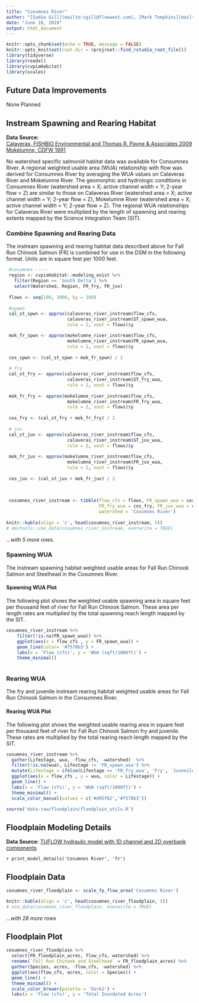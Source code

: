 ```yaml
---
title: "Cosumnes River"
author: "[Sadie Gill](mailto:sgill@flowwest.com), [Mark Tompkins](mailto:mtompkins@flowwest.com), [Erin Cain](ecain@flowwest.com)"
date: "June 18, 2019"
output: html_document
---
```


```r
knitr::opts_chunk$set(echo = TRUE, message = FALSE)
knitr::opts_knit$set(root.dir = rprojroot::find_rstudio_root_file())
library(tidyverse)
library(readxl)
library(cvpiaHabitat)
library(scales)

```
## Future Data Improvements
None Planned 

## Instream Spawning and Rearing Habitat

**Data Source:**   
[Calaveras, FISHBIO Environmental and Thomas R. Payne & Associates 2009](https://s3-us-west-2.amazonaws.com/cvpiahabitat-r-package/cvpia-sit-model-inputs/FishBio_Payne2009_CalaverasInstreamFlowStudy.pdf)    
[Mokelumne, CDFW 1991](https://s3-us-west-2.amazonaws.com/cvpiahabitat-r-package/cvpia-sit-model-inputs/Lower+Mokelumne+RIver+Fisheries+Management+Plan%2C+CDFG+1991.pdf)

No watershed specific salmonid habitat data was available for Consumnes River. A regional weighted usable area (WUA) relationship with flow was derived for Consumnes River by averaging the WUA values on Calaveras River and Mokelumne River. The geomorphic and hydrologic conditions in Consumnes River (watershed area = X; active channel width = Y; 2-year flow = Z) are similar to those on Calaveras River (watershed area = X; active channel width = Y; 2-year flow = Z), Mokelumne River (watershed area = X; active channel width = Y; 2-year flow = Z). The regional WUA relationships for Calaveras River were multiplied by the length of spawning and rearing extents mapped by the Science Integration Team (SIT). 

### Combine Spawning and Rearing Data 
The instream spawning and rearing habitat data described above for Fall Run Chinook Salmon (FR) is combined for use in the DSM in the following format. Units are in square feet per 1000 feet.

```r
 #cosumnes -----
 region <- cvpiaHabitat::modeling_exist %>%
   filter(Region == 'South Delta') %>%
   select(Watershed, Region, FR_fry, FR_juv)
 
 flows <- seq(100, 1000, by = 100)
 
 #spawn
 cal_st_spwn <- approx(calaveras_river_instream$flow_cfs, 
                       calaveras_river_instream$ST_spawn_wua, 
                       rule = 2, xout = flows)$y

 mok_fr_spwn <- approx(mokelumne_river_instream$flow_cfs, 
                       mokelumne_river_instream$FR_spawn_wua, 
                       rule = 2, xout = flows)$y
 
 cos_spwn <- (cal_st_spwn + mok_fr_spwn) / 2
 
 # fry
 cal_st_fry <- approx(calaveras_river_instream$flow_cfs, 
                       calaveras_river_instream$ST_fry_wua, 
                       rule = 2, xout = flows)$y
 
 mok_fr_fry <- approx(mokelumne_river_instream$flow_cfs, 
                       mokelumne_river_instream$FR_fry_wua, 
                       rule = 2, xout = flows)$y
 
 cos_fry <- (cal_st_fry + mok_fr_fry) / 2
 
 # juv
 cal_st_juv <- approx(calaveras_river_instream$flow_cfs, 
                       calaveras_river_instream$ST_juv_wua, 
                       rule = 2, xout = flows)$y
 
 mok_fr_juv <- approx(mokelumne_river_instream$flow_cfs, 
                       mokelumne_river_instream$FR_juv_wua, 
                       rule = 2, xout = flows)$y
 
 cos_juv <- (cal_st_juv + mok_fr_juv) / 2
 
 
 
 cosumnes_river_instream <- tibble(flow_cfs = flows, FR_spawn_wua = cos_spwn, 
                                   FR_fry_wua = cos_fry, FR_juv_wua = cos_juv,
                                   watershed = 'Cosumnes River')
 
knitr::kable(align = 'c', head(cosumnes_river_instream, 5))
# devtools::use_data(cosumnes_river_instream, overwrite = TRUE)
```

*...with 5 more rows.* 

### Spawning WUA 
The instream spawning habitat weighted usable areas for Fall Run Chinook Salmon and Steelhead in the Cosumnes River.

#### Spawning WUA Plot
The following plot shows the weighted usable spawning area in square feet per thousand feet of river for Fall Run Chinook Salmon. These area per length rates are multiplied by the total spawning reach length mapped by the SIT. 

``` r
cosumnes_river_instream %>% 
    filter(!is.na(FR_spawn_wua)) %>%
    ggplot(aes(x = flow_cfs , y = FR_spawn_wua)) +
    geom_line(color= '#7570b3') +
    labs(x = 'Flow (cfs)', y = 'WUA (sqft/1000ft)') + 
    theme_minimal()
  
```

### Rearing WUA
The fry and juvenile instream rearing habitat weighted usable areas for Fall Run Chinook Salmon in the Consumnes River.

#### Rearing WUA Plot

The following plot shows the weighted usable rearing area in square feet per thousand feet of river for Fall Run Chinook Salmon fry and juvenile. These rates are multiplied by the total rearing reach length mapped by the SIT. 
``` r
cosumnes_river_instream %>% 
  gather(Lifestage, wua, -flow_cfs, -watershed)  %>% 
  filter(!is.na(wua), Lifestage != 'FR_spawn_wua') %>%
  mutate(Lifestage = ifelse(Lifestage == 'FR_fry_wua', 'Fry', 'Juvenile')) %>% 
  ggplot(aes(x = flow_cfs , y = wua, color = Lifestage)) +
  geom_line() +
  labs(x = 'Flow (cfs)', y = 'WUA (sqft/1000ft)') + 
  theme_minimal() + 
  scale_color_manual(values = c('#d95f02','#7570b3'))
```

```r
source('data-raw/floodplain/floodplain_utils.R')
```

## Floodplain Modeling Details

**Data Source:**
[TUFLOW hydraulic model with 1D channel and 2D overbank components](https://s3-us-west-2.amazonaws.com/cvpiahabitat-r-package/cvpia-sit-model-inputs/Tuolumne_W-AR_21__Study+Report.pdf)

`r print_model_details('Cosumnes River', 'fr')`

## Floodplain Data

```r
cosumnes_river_floodplain <- scale_fp_flow_area('Cosumnes River')

knitr::kable(align = 'c', head(cosumnes_river_floodplain, 5))
# use_data(cosumnes_river_floodplain, overwrite = TRUE)
```

*...with 28 more rows*

## Floodplain Plot
```r
cosumnes_river_floodplain %>% 
  select(FR_floodplain_acres, flow_cfs, watershed) %>%
  rename(`Fall Run Chinook and Steelhead` = FR_floodplain_acres) %>% 
  gather(Species, acres, -flow_cfs, -watershed) %>% 
  ggplot(aes(flow_cfs, acres, color = Species)) +
  geom_line() +
  theme_minimal() +
  scale_color_brewer(palette = 'Dark2') +
  labs(x = 'Flow (cfs)', y = 'Total Inundated Acres')
```

